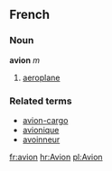==French==
===Noun===
'''avion''' ''m''

# [[aeroplane]]

===Related terms===
*[[avion-cargo]]
*[[avionique]]
*[[avoinneur]]

[[fr:avion]]
[[hr:Avion]]
[[pl:Avion]]